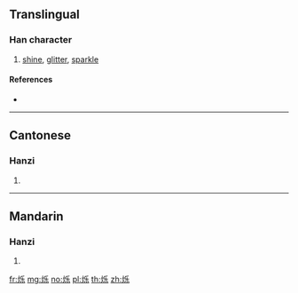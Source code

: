 {{also|爍}}
==Translingual==

===Han character===
{{Han char|rn=86|rad=火|as=05|sn=9|four=|canj=FHVD}}

# [[shine]], [[glitter]], [[sparkle]]

====References====
* {{Han ref|kx=0669.101|hdz=32196.090|uh=70C1|ud=28865}}

----

==Cantonese==

===Hanzi===
{{yue-hanzi|jyut=soek3|y=seuk3|tra=爍}}

# {{defn|lang=yue|sort=火05}}

----

==Mandarin==

===Hanzi===
{{cmn-hanzi|tra=爍|pin=[[shuò]] ([[shuo4]])|wg=shuo<sup>4</sup>}}

# {{defn|lang=cmn|sort=火05}}

[[fr:烁]]
[[mg:烁]]
[[no:烁]]
[[pl:烁]]
[[th:烁]]
[[zh:烁]]